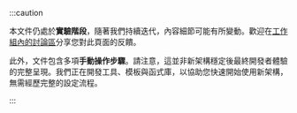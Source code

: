 :::caution

本文件仍處於**實驗階段**，隨著我們持續迭代，內容細節可能有所變動。歡迎在[工作組內的討論區](https://github.com/reactwg/react-native-new-architecture/discussions/8)分享您對此頁面的反饋。

此外，文件包含多項**手動操作步驟**。請注意，這並非新架構穩定後最終開發者體驗的完整呈現。我們正在開發工具、模板與函式庫，以協助您快速開始使用新架構，無需經歷完整的設定流程。

:::